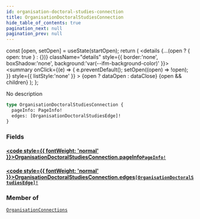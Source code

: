 ```yaml
---
id: organisation-doctoral-studies-connection
title: OrganisationDoctoralStudiesConnection
hide_table_of_contents: true
pagination_next: null
pagination_prev: null
---
```







  const [open, setOpen] = useState(startOpen);
  return (
    <details {...(open ? { open: true } : {})} className="details" style={{ border:'none', boxShadow:'none', background:'var(--ifm-background-color)' }}>
      <summary
        onClick={(e) => {
          e.preventDefault();
          setOpen((open) => !open);
        }}
        style={{ listStyle:'none' }}
      >
      {open ? dataOpen : dataClose}
      </summary>
      {open && children}
    </details>
  );
};




No description


```graphql
type OrganisationDoctoralStudiesConnection {
  pageInfo: PageInfo!
  edges: [OrganisationDoctoralStudiesEdge]!
}
```




### Fields

#### [<code style={{ fontWeight: 'normal' }}>OrganisationDoctoralStudiesConnection.<b>pageInfo</b></code>](#)<Bullet />[`PageInfo!`](/cris/objects/page-info) <Badge class="secondary" text="non-null"/> <Badge class="secondary" text="object"/>
> 
> 

#### [<code style={{ fontWeight: 'normal' }}>OrganisationDoctoralStudiesConnection.<b>edges</b></code>](#)<Bullet />[`[OrganisationDoctoralStudiesEdge]!`](/cris/objects/organisation-doctoral-studies-edge) <Badge class="secondary" text="non-null"/> <Badge class="secondary" text="object"/>
> 
> 



### Member of

[`OrganisationConnections`](/cris/objects/organisation-connections)  <Badge class="secondary" text="object"/>

